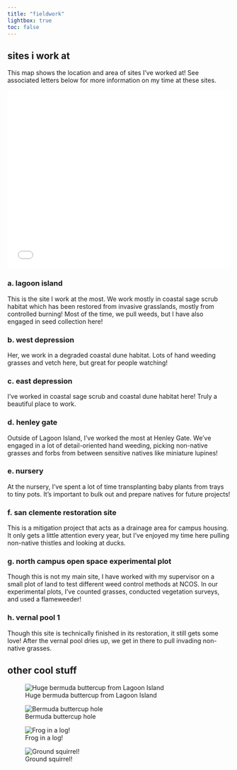 ```yaml
---
title: "fieldwork"
lightbox: true
toc: false
---
```


## sites i work at

This map shows the location and area of sites I've worked at! See associated letters below for more information on my time at these sites.

```{=html}
<style>.embed-container {position: relative; padding-bottom: 80%; height: 0; max-width: 100%;} .embed-container iframe, .embed-container object, .embed-container iframe{position: absolute; top: 0; left: 0; width: 100%; height: 100%;} small{position: absolute; z-index: 40; bottom: 0; margin-bottom: -15px;}</style><div class="embed-container"><iframe width="500" height="400" frameborder="0" scrolling="no" marginheight="0" marginwidth="0" title="CCBER sites I work at" src="//ucsb.maps.arcgis.com/apps/Embed/index.html?webmap=d58c800acd294870b006274d8911f88f&extent=-119.8869,34.4083,-119.8616,34.4187&zoom=true&previewImage=false&scale=true&disable_scroll=true&theme=light"></iframe></div>
```
### a. lagoon island

This is the site I work at the most. We work mostly in coastal sage scrub habitat which has been restored from invasive grasslands, mostly from controlled burning! Most of the time, we pull weeds, but I have also engaged in seed collection here!

### b. west depression

Her, we work in a degraded coastal dune habitat. Lots of hand weeding grasses and vetch here, but great for people watching!

### c. east depression

I've worked in coastal sage scrub and coastal dune habitat here! Truly a beautiful place to work.

### d. henley gate

Outside of Lagoon Island, I've worked the most at Henley Gate. We've engaged in a lot of detail-oriented hand weeding, picking non-native grasses and forbs from between sensitive natives like miniature lupines!

### e. nursery

At the nursery, I've spent a lot of time transplanting baby plants from trays to tiny pots. It's important to bulk out and prepare natives for future projects!

### f. san clemente restoration site

This is a mitigation project that acts as a drainage area for campus housing. It only gets a little attention every year, but I've enjoyed my time here pulling non-native thistles and looking at ducks.

### g. north campus open space experimental plot

Though this is not my main site, I have worked with my supervisor on a small plot of land to test different weed control methods at NCOS. In our experimental plots, I've counted grasses, conducted vegetation surveys, and used a flameweeder!

### h. vernal pool 1

Though this site is technically finished in its restoration, it still gets some love! After the vernal pool dries up, we get in there to pull invading non-native grasses.

## other cool stuff

::: {layout-ncol="2"}
![Huge bermuda buttercup from Lagoon Island](images/PXL_20240314_221742322.jpg){group="cool" description="Huge bermuda buttercup."}

![Bermuda buttercup hole](images/20240314_151119.jpg){group="cool" description="Bermuda buttercup hole."}

![Frog in a log!](images/IMG_20240220_172103_320.jpg){group="cool" description="Frog in a log."}

![Ground squirrel!](images/20240521_144144.jpg){group="cool" description="Ground squirrel."}
:::
